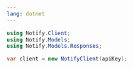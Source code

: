 ```yaml
---
lang: dotnet
---
```


```C#
using Notify.Client;
using Notify.Models;
using Notify.Models.Responses;

var client = new NotifyClient(apiKey);
```
